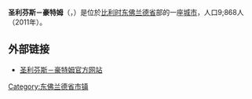 {{Unreferenced|time=2018-08-11T12:35:41+00:00}}
'''圣利芬斯－豪特姆'''（{{lang-nl|Sint-Lievens-Houtem}}，{{lang-fr|Hautem-Saint-Liévin}}）是位於[[比利时|比利时]][[东佛兰德省|东佛兰德省]]部的一座[[城市|城市]]，人口9;868人（2011年）。

== 外部链接 ==
*[http://www.sint-lievens-houtem.be/ 圣利芬斯－豪特姆官方网站] {{Wayback|url=http://www.sint-lievens-houtem.be/ |date=20201219173507 }}

{{东佛兰德省市区}}

{{DEFAULTSORT:Sint-Lievens-Houtem}}
{{Belgium-geo-stub}}

[[Category:东佛兰德省市镇|Category:东佛兰德省市镇]]